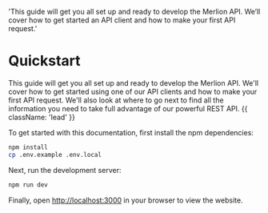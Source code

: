   'This guide will get you all set up and ready to develop the Merlion API. We’ll cover how to get started an API client and how to make your first API request.'

# Quickstart

This guide will get you all set up and ready to develop the Merlion API. We'll cover how to get started using one of our API clients and how to make your first API request. We'll also look at where to go next to find all the information you need to take full advantage of our powerful REST API. {{ className: 'lead' }}

To get started with this documentation, first install the npm dependencies:

```bash
npm install
cp .env.example .env.local
```

Next, run the development server:

```bash
npm run dev
```

Finally, open [http://localhost:3000](http://localhost:3000) in your browser to view the website.